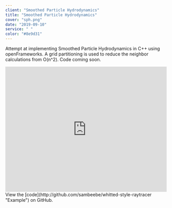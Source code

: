 ```yaml
---
client: "Smoothed Particle Hydrodynamics"
title: "Smoothed Particle Hydrodynamics"
cover: "sph.png"
date: "2019-09-10"
service: " "
color: "#8e9d31"
---
```


Attempt at implementing Smoothed Particle Hydrodynamics in C++ using openFrameworks. A grid partitioning is used to reduce the neighbor calculations from O(n^2).
Code coming soon.
<div style="width:100%;height:0px;position:relative;padding-bottom:77.287%;"><iframe src="https://streamable.com/s/dzgos/bgxwan" frameborder="0" width="100%" height="100%" allowfullscreen style="width:100%;height:100%;position:absolute;left:0px;top:0px;overflow:hidden;"></iframe></div>
View the [code](http://github.com/sambeebe/whitted-style-raytracer "Example") on GitHub.
